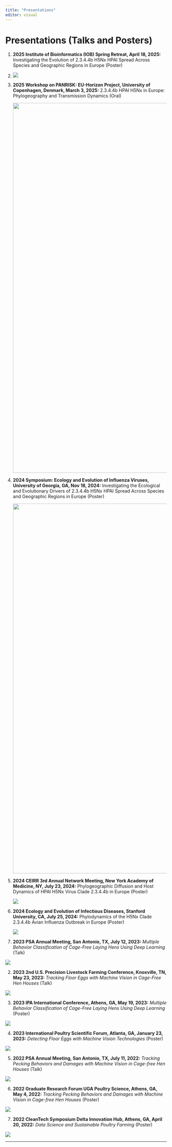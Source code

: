 ```yaml
---
title: "Presentations"
editor: visual
---
```


# Presentations (Talks and Posters)

1.  **2025 Institute of Bioinformatics (IOB) Spring Retreat, April 18, 2025:** Investigating the Evolution of 2.3.4.4b H5Nx HPAI Spread Across Species and Geographic Regions in Europe (Poster)

2.  ![](images/IOB_Retreat-01.png)

3.  **2025 Workshop on PANRISK: EU-Horizon Project, University of Copenhagen, Denmark, March 3, 2025:** 2.3.4.4b HPAI H5Nx in Europe: Phylogeography and Transmission Dynamics (Oral)

    ![](images/CPH.jpg){width="1152"}

4.  **2024 Symposium: Ecology and Evolution of Influenza Viruses, University of Georgia, GA, Nov 18, 2024:** Investigating the Ecological and Evolutionary Drivers of 2.3.4.4b H5Nx HPAI Spread Across Species and Geographic Regions in Europe (Poster)

    ![](images/N1-01.jpg){width="1152"}

5.  **2024 CEIRR 3rd Annual Network Meeting, New York Academy of Medicine, NY, July 23, 2024:** Phylogeographic Diffusion and Host Dynamics of HPAI H5Nx Virus Clade 2.3.4.4b in Europe (Poster)

    ![](/images/SS_CEIRR.jpeg)

6.  **2024 Ecology and Evolution of Infectious Diseases, Stanford University, CA, July 25, 2024:** Phylodynamics of the H5Nx Clade 2.3.4.4b Avian Influenza Outbreak in Europe (Poster)

    ![](/images/SS_EEID.jpg)

7.  **2023 PSA Annual Meeting, San Antonio, TX, July 12, 2023:** *Multiple Behavior Classification of Cage-Free Laying Hens Using Deep Learning* (Talk)

![](/images/17.jpg)

2.  **2023 2nd U.S. Precision Livestock Farming Conference, Knoxville, TN, May 23, 2023:** *Tracking Floor Eggs with Machine Vision in Cage-Free Hen Houses* (Talk)

![](/images/15.jpg)

3.  **2023 IPA International Conference, Athens, GA, May 19, 2023:** *Multiple Behavior Classification of Cage-Free Laying Hens Using Deep Learning* (Poster)

![](/images/14.jpg)

4.  **2023 International Poultry Scientific Forum, Atlanta, GA, January 23, 2023:** *Detecting Floor Eggs with Machine Vision Technologies* (Poster)

![](/images/16.jpg)

5.  **2022 PSA Annual Meeting, San Antonio, TX, July 11, 2022:** *Tracking Pecking Behaviors and Damages with Machine Vision in Cage-free Hen Houses* (Talk)

![](/images/13.jpg)

6.  **2022 Graduate Research Forum UGA Poultry Science, Athens, GA, May 4, 2022:** *Tracking Pecking Behaviors and Damages with Machine Vision in Cage-free Hen Houses* (Poster)

![](images/122-01.jpg)

7.  **2022 CleanTech Symposium Delta Innovation Hub, Athens, GA, April 20, 2022:** *Data Science and Sustainable Poultry Farming* (Poster)

![](/images/11.jpg)

------------------------------------------------------------------------

## 
